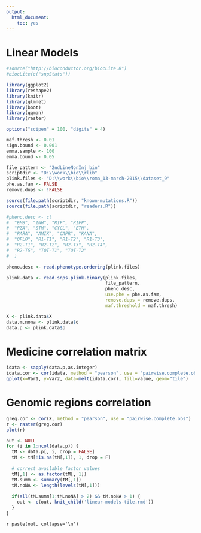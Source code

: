 ```yaml
---
output:
  html_document:
    toc: yes
---
```

Linear Models
========================================================

```r
#source("http://bioconductor.org/biocLite.R")
#biocLite(c("snpStats"))

library(ggplot2)
library(reshape2)
library(knitr)
library(glmnet)
library(boot)
library(qqman)
library(raster)

options("scipen" = 100, "digits" = 4)

maf.thresh <- 0.01
sign.bound <- 0.001
emma.sample <- 100
emma.bound <- 0.05

file_pattern <- "2ndLineNonInj_bin"
scriptdir <- "D:\\work\\bio\\rlib"
plink.files <- "D:\\work\\bio\\roma_13-march-2015\\dataset_9"
phe.as.fam <- FALSE
remove.dups <- !FALSE

source(file.path(scriptdir, "known-mutations.R"))
source(file.path(scriptdir, "readers.R"))

#pheno.desc <- c(
#  "EMB", "INH", "RIF", "RIFP",
#  "PZA", "STM", "CYCL", "ETH", 
#  "PARA", "AMIK", "CAPR", "KANA", 
#  "OFLO", "R1-T1", "R1-T2", "R1-T3", 
#  "R2-T1", "R2-T2", "R2-T3", "R2-T4",
#  "R2-T5", "TOT-T1", "TOT-T2"
#  )

pheno.desc <- read.phenotype.ordering(plink.files)

plink.data <- read.snps.plink.binary(plink.files, 
                                     file_pattern, 
                                     pheno.desc, 
                                     use.phe = phe.as.fam, 
                                     remove.dups = remove.dups,
                                     maf.threshold = maf.thresh)

X <- plink.data$X
data.m.nona <- plink.data$d
data.p <- plink.data$p
```

# Medicine correlation matrix

```r
idata <- sapply(data.p,as.integer)
idata.cor <- cor(idata, method = "pearson", use = "pairwise.complete.obs")
qplot(x=Var1, y=Var2, data=melt(idata.cor), fill=value, geom="tile")
```

# Genomic regions correlation

```r
greg.cor <- cor(X, method = "pearson", use = "pairwise.complete.obs")
r <- raster(greg.cor)
plot(r)
```

```r
out <- NULL
for (i in 1:ncol(data.p)) {
  tM <- data.p[, i, drop = FALSE]
  tM <- tM[!is.na(tM[,1]), 1, drop = F]
  
  # correct available factor values
  tM[,1] <- as.factor(tM[, 1])
  tM.summ <- summary(tM[,1])
  tM.noNA <- length(levels(tM[,1]))
  
  if(all(tM.summ[1:tM.noNA] > 2) && tM.noNA > 1) {
    out <- c(out, knit_child('linear-models-tile.rmd'))
  }
}
```

`r paste(out, collapse='\n')`